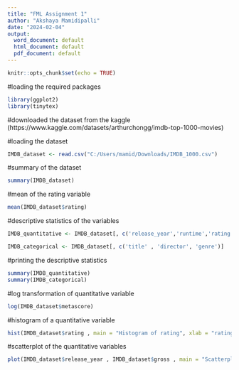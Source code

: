 ---
title: "FML Assignment 1"
author: "Akshaya Mamidipalli"
date: "2024-02-04"
output:
  word_document: default
  html_document: default
  pdf_document: default
---

```{r setup, include=FALSE}
knitr::opts_chunk$set(echo = TRUE)
```
#loading the required packages

```{r}
library(ggplot2)
library(tinytex)
```
#downloaded the dataset from the kaggle (https://www.kaggle.com/datasets/arthurchongg/imdb-top-1000-movies)

#loading the dataset

```{r}
IMDB_dataset <- read.csv("C:/Users/mamid/Downloads/IMDB_1000.csv")
```
#summary of the dataset

```{r}
summary(IMDB_dataset)
```
#mean of the rating variable
```{r}
mean(IMDB_dataset$rating)
```
#descriptive statistics of the variables
```{r}
IMDB_quantitative <- IMDB_dataset[, c('release_year','runtime','rating','metascore','gross')]

IMDB_categorical <- IMDB_dataset[, c('title' , 'director', 'genre')]

```
#printing the descriptive statistics

```{r}
summary(IMDB_quantitative)
summary(IMDB_categorical)
```
#log transformation of quantitative variable
```{r}
log(IMDB_dataset$metascore)
```

#histogram of a quantitative variable
```{r}
hist(IMDB_dataset$rating , main = "Histogram of rating", xlab = "rating", col = "red")
```

#scatterplot of the quantitative variables
```{r}
plot(IMDB_dataset$release_year , IMDB_dataset$gross , main = "Scatterplot of release_year vs. gross", xlab = "release_year", ylab = "gross", col = "blue")
```


